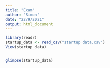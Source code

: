 ```yaml
---
title: "Exam"
author: "Simon"
date: "22/9/2021"
output: html_document
---
```


```r
library(readr)
startup_data <- read_csv("startup data.csv")
View(startup_data)


glimpse(startup_data)

```

